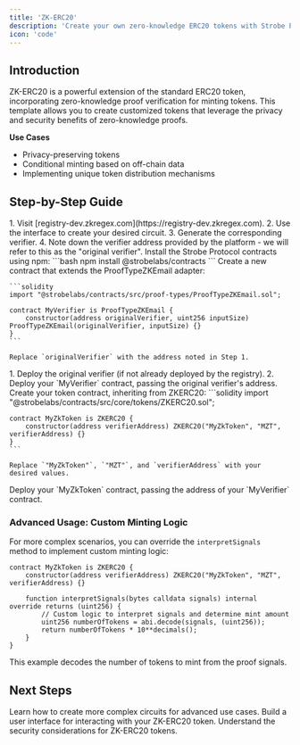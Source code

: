 ```yaml
---
title: 'ZK-ERC20'
description: 'Create your own zero-knowledge ERC20 tokens with Strobe Protocol'
icon: 'code'
---
```


## Introduction

ZK-ERC20 is a powerful extension of the standard ERC20 token, incorporating zero-knowledge proof verification for minting tokens. This template allows you to create customized tokens that leverage the privacy and security benefits of zero-knowledge proofs.

**Use Cases**

- Privacy-preserving tokens
- Conditional minting based on off-chain data
- Implementing unique token distribution mechanisms


## Step-by-Step Guide

<Steps>
  <Step title="Create Circuit and Verifier">
    1. Visit [registry-dev.zkregex.com](https://registry-dev.zkregex.com).
    2. Use the interface to create your desired circuit.
    3. Generate the corresponding verifier.
    4. Note down the verifier address provided by the platform - we will refer to this as the "original verifier". 
  </Step>
  <Step title="Install Strobe contracts">
    Install the Strobe Protocol contracts using npm:
    ```bash
    npm install @strobelabs/contracts
    ```
  </Step>
  <Step title="Create ProofTypeZKEmail Verifier">
    Create a new contract that extends the ProofTypeZKEmail adapter:

    ```solidity
    import "@strobelabs/contracts/src/proof-types/ProofTypeZKEmail.sol";

    contract MyVerifier is ProofTypeZKEmail {
        constructor(address originalVerifier, uint256 inputSize) ProofTypeZKEmail(originalVerifier, inputSize) {}
    }
    ```

    Replace `originalVerifier` with the address noted in Step 1.

  </Step>
  <Step title="Deploy Verifiers">
    1. Deploy the original verifier (if not already deployed by the registry).
    2. Deploy your `MyVerifier` contract, passing the original verifier's address.
  </Step>
  <Step title="Create ZK-ERC20 Token">
    Create your token contract, inheriting from ZKERC20:
    ```solidity
    import "@strobelabs/contracts/src/core/tokens/ZKERC20.sol";

    contract MyZkToken is ZKERC20 {
        constructor(address verifierAddress) ZKERC20("MyZkToken", "MZT", verifierAddress) {}
    }
    ```

    Replace `"MyZkToken"`, `"MZT"`, and `verifierAddress` with your desired values.
  </Step>
  <Step title="Deploy ZK-ERC20 Token">
    Deploy your `MyZkToken` contract, passing the address of your `MyVerifier` contract.
  </Step>
</Steps>

### Advanced Usage: Custom Minting Logic

For more complex scenarios, you can override the `interpretSignals` method to implement custom minting logic:

```solidity
contract MyZkToken is ZKERC20 {
    constructor(address verifierAddress) ZKERC20("MyZkToken", "MZT", verifierAddress) {}

    function interpretSignals(bytes calldata signals) internal override returns (uint256) {
        // Custom logic to interpret signals and determine mint amount
        uint256 numberOfTokens = abi.decode(signals, (uint256));
        return numberOfTokens * 10**decimals();
    }
}
```

This example decodes the number of tokens to mint from the proof signals.

## Next Steps

<CardGroup>
  <Card title="Customize Your Circuit" icon="puzzle-piece" href="/guides/custom-circuits">
    Learn how to create more complex circuits for advanced use cases.
  </Card>
  <Card title="Frontend Integration" icon="desktop" href="/guides/frontend-integration">
    Build a user interface for interacting with your ZK-ERC20 token.
  </Card>
  <Card title="Security Best Practices" icon="shield-halved" href="/security/zk-token-security">
    Understand the security considerations for ZK-ERC20 tokens.
  </Card>
</CardGroup>